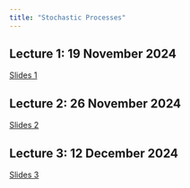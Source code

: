 ```yaml
---
title: "Stochastic Processes"
---
```


## Lecture 1: 19 November 2024

[Slides 1](https://thiyangt.github.io/ES1/#/title-slide)

## Lecture 2: 26 November 2024

[Slides 2](https://stochasticprocesses.netlify.app/1_Sp/1_lecture2.pdf)

## Lecture 3: 12 December 2024

[Slides 3](https://stochasticprocesses.netlify.app/2_stochastic_processes_2021/2_stochastic_processes.pdf)